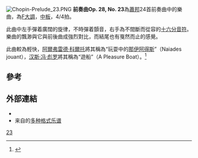 {{NoteTA
|G1=Music
}}
[[File:Chopin-Prelude_23.PNG|thumb]]
{{Listen|filename=Chopin Prelude Op 28 N 23 Giorgi Latsabidze performs.ogg|title=前奏曲 Op. 28, No. 23|description=Giorgi Latso}}
'''前奏曲Op. 28, No. 23'''為[[蕭邦|蕭邦]]24首前奏曲中的樂曲，為[[F大調|F大調]]，[[中板|中板]]，4/4拍。

此曲中左手彈着廣闊的旋律，不時彈着顫音，右手為不間斷而從容的[[十六分音符|十六分音符]]。樂曲的飄渺與它與前後曲成強烈對比，而結尾也有戛然而止的感覺。

此曲較為輕快，[[阿爾弗雷德·科爾托|阿爾弗雷德·科爾托]]將其稱為“玩耍中的[[那伊阿得斯|那伊阿得斯]]”（Naiades jouant），[[汉斯·冯·彪罗|汉斯·冯·彪罗]]將其稱為“遊船”（A Pleasure Boat）。<ref>{{Cite web |url=http://www.ourchopin.com/analysis/prelude.html |title=蕭邦前奏曲 |accessdate=2014-03-02 |archive-date=2020-12-13 |archive-url=https://web.archive.org/web/20201213210621/http://www.ourchopin.com/analysis/prelude.html |dead-url=no }}</ref>

==參考==
{{reflist}}

==外部連結==
* {{IMSLP2|work=Preludes Op.28 (Chopin, Frederic)|cname=前奏曲, Op. 28}}
* 来自{{le|乌托邦计划|Mutopia Project}}的[https://www.mutopiaproject.org/cgibin/piece-info.cgi?id=2220 多种格式乐谱] {{Wayback|url=https://www.mutopiaproject.org/cgibin/piece-info.cgi?id=2220 |date=20220214075143 }}

{{肖邦前奏曲}}

[[Category:肖邦前奏曲|23]]
